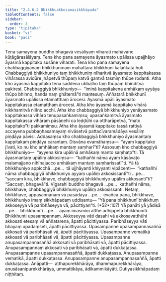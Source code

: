 ```yaml
---
title: "2.4.6.2 Bhikkhuakkosanasikkhāpada"
tableOfContents: false
sidebar:
  order: 3
type: "tipitaka"
basket: "vi"
book: "paci"
---
```



<DynamicBreadcrumb />

<Division number="1028" book="paci">

<Paragraph number="3103" book="paci">
Tena samayena buddho bhagavā vesāliyaṃ viharati mahāvane kūṭāgārasālāyaṃ. Tena kho pana samayena āyasmato upālissa upajjhāyo āyasmā kappitako susāne viharati. Tena kho pana samayena chabbaggiyānaṃ bhikkhunīnaṃ mahattarā bhikkhunī kālaṅkatā hoti. Chabbaggiyā bhikkhuniyo taṃ bhikkhuniṃ nīharitvā āyasmato kappitakassa vihārassa avidūre jhāpetvā thūpaṃ katvā gantvā tasmiṃ thūpe rodanti. Atha kho āyasmā kappitako tena saddena ubbāḷho taṃ thūpaṃ bhinditvā pakiresi. Chabbaggiyā bhikkhuniyo—  “iminā kappitakena amhākaṃ ayyāya thūpo bhinno, handa naṃ ghātemā”ti mantesuṃ. Aññatarā bhikkhunī āyasmato upālissa etamatthaṃ ārocesi. Āyasmā upāli āyasmato kappitakassa etamatthaṃ ārocesi. Atha kho āyasmā kappitako vihārā nikkhamitvā nilīno acchi. Atha kho chabbaggiyā bhikkhuniyo yenāyasmato kappitakassa vihāro tenupasaṅkamiṃsu; upasaṅkamitvā āyasmato kappitakassa vihāraṃ pāsāṇehi ca leḍḍūhi ca ottharāpetvā, “mato kappitako”ti pakkamiṃsu.
</Paragraph>

<Paragraph number="3104" book="paci">
Atha kho āyasmā kappitako tassā rattiyā accayena pubbaṇhasamayaṃ nivāsetvā pattacīvaramādāya vesāliṃ piṇḍāya pāvisi. Addasaṃsu kho chabbaggiyā bhikkhuniyo āyasmantaṃ kappitakaṃ piṇḍāya carantaṃ. Disvāna evamāhaṃsu—  “ayaṃ kappitako jīvati, ko nu kho amhākaṃ mantaṃ saṃharī”ti?
</Paragraph>

<Paragraph number="3105" book="paci">
Assosuṃ kho chabbaggiyā bhikkhuniyo—  “ayyena kira upālinā amhākaṃ manto saṃhaṭo”ti. Tā āyasmantaṃ upāliṃ akkosiṃsu—  “kathañhi nāma ayaṃ kāsāvaṭo malamajjano nihīnajacco amhākaṃ mantaṃ saṃharissatī”ti.
</Paragraph>

<Paragraph number="3106" book="paci">
Yā tā bhikkhuniyo appicchā …pe…  tā ujjhāyanti khiyyanti vipācenti—  “kathañhi nāma chabbaggiyā bhikkhuniyo ayyaṃ upāliṃ akkosissantī”ti …pe…  “saccaṃ kira, bhikkhave, chabbaggiyā bhikkhuniyo upāliṃ akkosantī”ti? “Saccaṃ, bhagavā”ti. Vigarahi buddho bhagavā …pe…  kathañhi nāma, bhikkhave, chabbaggiyā bhikkhuniyo upāliṃ akkosissanti. Netaṃ, bhikkhave, appasannānaṃ vā pasādāya …pe…  evañca pana, bhikkhave, bhikkhuniyo imaṃ sikkhāpadaṃ uddisantu—
</Paragraph>

</Division>
<Division number="1029" book="paci">

<Paragraph number="3107" book="paci">
<Emphasis>“Yā pana bhikkhunī bhikkhuṃ akkoseyya vā paribhāseyya vā, pācittiyan”</Emphasis>ti. (*52*:<Emphasis>107</Emphasis>)
</Paragraph>

</Division>
<Division number="1030" book="paci">

<Paragraph number="3108" book="paci">
<Emphasis>Yā panā</Emphasis>ti yā yādisā …pe…  <Emphasis>bhikkhunī</Emphasis>ti …pe…  ayaṃ imasmiṃ atthe adhippetā bhikkhunīti.
</Paragraph>

<Paragraph number="3109" book="paci">
<Emphasis>Bhikkhun</Emphasis>ti upasampannaṃ. <Emphasis>Akkoseyya vā</Emphasis>ti dasahi vā akkosavatthūhi akkosati etesaṃ vā aññatarena, āpatti pācittiyassa.
</Paragraph>

<Paragraph number="3110" book="paci">
<Emphasis>Paribhāseyya vā</Emphasis>ti bhayaṃ upadaṃseti, āpatti pācittiyassa.
</Paragraph>

</Division>
<Division number="1031" book="paci">

<Paragraph number="3111" book="paci">
Upasampanne upasampannasaññā akkosati vā paribhāsati vā, āpatti pācittiyassa. Upasampanne vematikā akkosati vā paribhāsati vā, āpatti pācittiyassa. Upasampanne anupasampannasaññā akkosati vā paribhāsati vā, āpatti pācittiyassa.
</Paragraph>

<Paragraph number="3112" book="paci">
Anupasampannaṃ akkosati vā paribhāsati vā, āpatti dukkaṭassa. Anupasampanne upasampannasaññā, āpatti dukkaṭassa. Anupasampanne vematikā, āpatti dukkaṭassa. Anupasampanne anupasampannasaññā, āpatti dukkaṭassa.
</Paragraph>

</Division>
<Division number="1032" book="paci">

<Paragraph number="3113" book="paci">
Anāpatti—  atthapurekkhārāya, dhammapurekkhārāya, anusāsanipurekkhārāya, ummattikāya, ādikammikāyāti.

</Paragraph>
</Division>

<Paragraph number="3114" type="center" book="paci">
Dutiyasikkhāpadaṃ niṭṭhitaṃ.
</Paragraph>